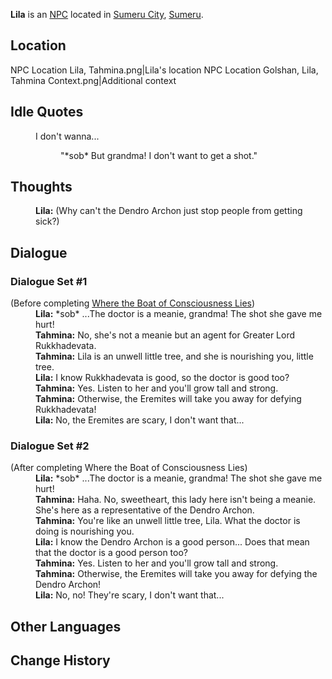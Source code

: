 {{Character Infobox
|type             = NPC
|image            = NPC Lila.png
|region           = Sumeru
|affiliation      = 
|title            =
|ancestry         = <!-- Clan/family -->
|father           = 
|mother           = 
|spouse           = 
|sibling          = 
|child            = 
|relative         = 
|voiceEN          = 
|voiceCN          = 
|voiceJP          = 
|dialoguereward   = 
}}
'''Lila''' is an [[NPC]] located in [[Sumeru City]], [[Sumeru]].

==Location==
<gallery>
NPC Location Lila, Tahmina.png|Lila's location
NPC Location Golshan, Lila, Tahmina Context.png|Additional context
</gallery>
<!--
==Profile==
''(To be added.)''

===Personality===
''(To be added.)''

===Appearance===
''(To be added.)''

==Quests and Events==
{{Quests and Events}}
-->
==Idle Quotes==
{{Dialogue start}}
: {{DIcon|Idle}} I don't wanna...
:: {{A|VO Lila 01.ogg}} "*sob* But grandma! I don't want to get a shot."
{{Dialogue end}}

==Thoughts==
{{All Schemes to Know Explanation|name=Lila}}
{{Dialogue start}}
:{{A|VO Lila All Schemes to Know 01.ogg}} '''Lila:''' (Why can't the Dendro Archon just stop people from getting sick?)
{{Dialogue end}}

==Dialogue==
===Dialogue Set #1===
{{Dialogue start}}
;(Before completing [[Where the Boat of Consciousness Lies]])
:'''Lila:''' *sob* ...The doctor is a meanie, grandma! The shot she gave me hurt!
:'''Tahmina:''' No, she's not a meanie but an agent for Greater Lord Rukkhadevata.
:'''Tahmina:''' Lila is an unwell little tree, and she is nourishing you, little tree.
:'''Lila:''' I know Rukkhadevata is good, so the doctor is good too?
:'''Tahmina:''' Yes. Listen to her and you'll grow tall and strong.
:'''Tahmina:''' Otherwise, the Eremites will take you away for defying Rukkhadevata!
:'''Lila:''' No, the Eremites are scary, I don't want that...
{{Dialogue end}}

===Dialogue Set #2===
{{Dialogue start}}
;(After completing Where the Boat of Consciousness Lies)
:'''Lila:''' *sob* ...The doctor is a meanie, grandma! The shot she gave me hurt!
:'''Tahmina:''' Haha. No, sweetheart, this lady here isn't being a meanie. She's here as a representative of the Dendro Archon.
:'''Tahmina:''' You're like an unwell little tree, Lila. What the doctor is doing is nourishing you.
:'''Lila:''' I know the Dendro Archon is a good person... Does that mean that the doctor is a good person too?
:'''Tahmina:''' Yes. Listen to her and you'll grow tall and strong.
:'''Tahmina:''' Otherwise, the Eremites will take you away for defying the Dendro Archon!
:'''Lila:''' No, no! They're scary, I don't want that...
{{Dialogue end}}
<!--
==Event Dialogue==
===Event Name===
{{Dialogue start}}
:'''{{subst:PAGENAME}}:'''
{{Dialogue end}}

==Trivia==
* 
-->
==Other Languages==
{{Other Languages
|default_hidden = 1
|en      = Lila
|zhs     = 莉拉
|zhs_rm  = Lìlā
|zht     = 莉拉
|zht_rm  = Lìlā
|ja      = リラ
|ja_rm   = Rira
|ko      = 릴라
|ko_rm   = Rilla
|es      = Lila
|fr      = Lila
|ru      = Лила
|th      = Lila
|vi      = Lila
|de      = Lila
|id      = Lila
|pt      = Lila
|tr      = Lila
|it      = Lila
}}

==Change History==
{{Change History|3.0}}
<!--
==References==
{{Reflist}}
-->